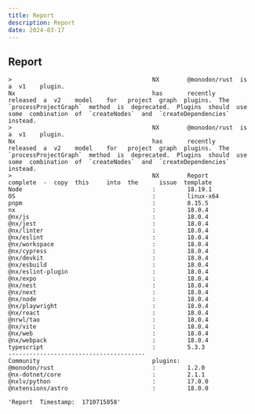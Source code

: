 ```yaml
---
title: Report
description: Report
date: 2024-03-17
---
```


## Report
```
>                                        NX        @monodon/rust  is        a  v1    plugin.                                                                                                                                                                              
Nx                                       has       recently       released  a  v2    model    for   project  graph  plugins.  The  `processProjectGraph`  method  is  deprecated.  Plugins  should  use  some  combination  of  `createNodes`  and  `createDependencies`  instead.
>                                        NX        @monodon/rust  is        a  v1    plugin.                                                                                                                                                                              
Nx                                       has       recently       released  a  v2    model    for   project  graph  plugins.  The  `processProjectGraph`  method  is  deprecated.  Plugins  should  use  some  combination  of  `createNodes`  and  `createDependencies`  instead.
>                                        NX        Report         complete  -  copy  this     into  the      issue  template                                                                                                                                              
Node                                     :         18.19.1                                                                                                                                                                                                                
OS                                       :         linux-x64                                                                                                                                                                                                              
pnpm                                     :         8.15.5                                                                                                                                                                                                                 
nx                                       :         18.0.4                                                                                                                                                                                                                 
@nx/js                                   :         18.0.4                                                                                                                                                                                                                 
@nx/jest                                 :         18.0.4                                                                                                                                                                                                                 
@nx/linter                               :         18.0.4                                                                                                                                                                                                                 
@nx/eslint                               :         18.0.4                                                                                                                                                                                                                 
@nx/workspace                            :         18.0.4                                                                                                                                                                                                                 
@nx/cypress                              :         18.0.4                                                                                                                                                                                                                 
@nx/devkit                               :         18.0.4                                                                                                                                                                                                                 
@nx/esbuild                              :         18.0.4                                                                                                                                                                                                                 
@nx/eslint-plugin                        :         18.0.4                                                                                                                                                                                                                 
@nx/expo                                 :         18.0.4                                                                                                                                                                                                                 
@nx/nest                                 :         18.0.4                                                                                                                                                                                                                 
@nx/next                                 :         18.0.4                                                                                                                                                                                                                 
@nx/node                                 :         18.0.4                                                                                                                                                                                                                 
@nx/playwright                           :         18.0.4                                                                                                                                                                                                                 
@nx/react                                :         18.0.4                                                                                                                                                                                                                 
@nrwl/tao                                :         18.0.4                                                                                                                                                                                                                 
@nx/vite                                 :         18.0.4                                                                                                                                                                                                                 
@nx/web                                  :         18.0.4                                                                                                                                                                                                                 
@nx/webpack                              :         18.0.4                                                                                                                                                                                                                 
typescript                               :         5.3.3                                                                                                                                                                                                                  
---------------------------------------                                                                                                                                                                                                                                   
Community                                plugins:                                                                                                                                                                                                                         
@monodon/rust                            :         1.2.0                                                                                                                                                                                                                  
@nx-dotnet/core                          :         2.1.1                                                                                                                                                                                                                  
@nxlv/python                             :         17.0.0                                                                                                                                                                                                                 
@nxtensions/astro                        :         18.0.0                                                                                                                                                                                                                 
```

```
'Report  Timestamp:  1710715858'
```
